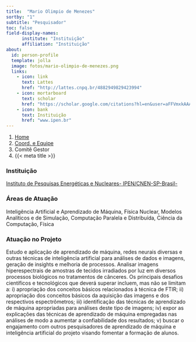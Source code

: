 ```yaml
---
title:  "Mario Olimpio de Menezes"
sortby: "1"
subtitle: "Pesquisador"
toc: false
field-display-names:
      institute: "Instituição"
      affiliation: "Instituição"
about:
  id: person-profile
  template: jolla
  image: fotos/mario-olimpio-de-menezes.png
  links:
    - icon: link
      text: Lattes
      href: "http://lattes.cnpq.br/4882949829423994"
    - icon: mortarboard
      text: scholar
      href: "https://scholar.google.com/citations?hl=en&user=aFFVmxkAAAAJ"
    - icon: bank
      text: Instituição
      href: "www.ipen.br"
---
```


```{=html}
<nav aria-label="breadcrumb">
  <ol class="breadcrumb">
    <li class="breadcrumb-item"><a href="../../index.html">Home</a></li>
    <li class="breadcrumb-item"><a href="../coord-equipe.html">Coord. e Equipe</a></li>
    <li class="breadcrumb-item active">Comitê Gestor</li>
    <li class="breadcrumb-item active" aria-current="page">{{< meta title >}}</li>
  </ol>
</nav>
```
:::{#person-profile}
:::

### Instituição

[Instituto de Pesquisas Energéticas e Nucleares- IPEN/CNEN-SP-Brasil-](www.ipen.br)

### Áreas de Atuação

Inteligência Artificial e Aprendizado de Máquina, Física Nuclear, Modelos Analíticos e de Simulação, Computação Paralela e Distribuída, Ciência da Computação, Física

### Atuação no Projeto

Estudo e aplicação de aprendizado de máquina, redes neurais diversas e outras técnicas de inteligência artificial para análises de dados e imagens, geração de insights e melhoria de processos. Analisar imagens hiperespectrais de amostras de tecidos irradiados por luz em diversos processos biológicos no tratamentos de cânceres. Os principais desafios científicos e tecnológicos que deverá superar incluem, mas não se limitam a: i) apropriação dos conceitos básicos relacionados à técnica de FTIR; ii) apropriação dos conceitos básicos da aquisição das imagens e dos respectivos espectrômetros; iii) identificação das técnicas de aprendizado de máquina apropriadas para análises deste tipo de imagens; iv) expor as explicações das técnicas de aprendizado de máquina empregadas nas análises de modo a aumentar a confiabilidade dos resultados; v) buscar o engajamento com outros pesquisadores de aprendizado de máquina e inteligência artificial do projeto visando fomentar a formação de alunos.
